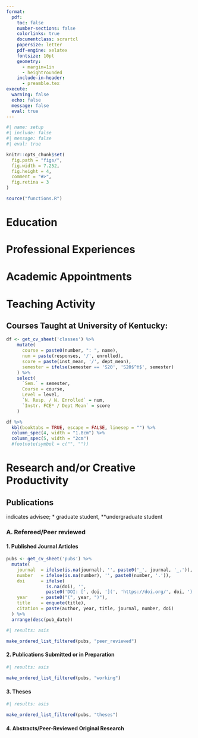 ```yaml
---
format:
  pdf:
    toc: false
    number-sections: false
    colorlinks: true
    documentclass: scrartcl
    papersize: letter
    pdf-engine: xelatex
    fontsize: 10pt
    geometry:
      - margin=1in
      - heightrounded
    include-in-header:
      - preamble.tex
execute:
  warning: false
  echo: false
  message: false
  eval: true
---
```


```r
#| name: setup
#| include: false
#| message: false
#| eval: true

knitr::opts_chunk$set(
  fig.path = "figs/",
  fig.width = 7.252,
  fig.height = 4,
  comment = "#>",
  fig.retina = 3
)

source("functions.R")
```

\par\centering{\LARGE{Reiley Thomas Bergin, Ph.D.}}
\par\centering{Athletic Training and Clinical Nutrition}
\vspace{-5pt}
\par\centering{University of Kentucky}
\vspace{-5pt}
\par\centering{Sports Medicine Research Institute (SMRI)}
\vspace{-5pt}
\par\centering{720 Sports Center Dr., Lexington, KY 40536}
\vspace{-5pt}
\par\centering{{\large\Telefon} +1 (859) 323-9832}
\vspace{-5pt}
\par\centering{{\large\Letter} reiley.bergin@uky.edu}
<!--
\vspace{-5pt}
\par\centering{\href{http://www.rtbergin.com}{www.rtbergin.com}}
-->

# Education

\setlength{\tabcolsep}{4pt}
\vspace{-10pt}
\begin{longtable}{lll}

    2024 & University of Kentucky, Lexington, KY & Ph.D. Rehabilitation Sciences\\

    \multicolumn{3}{p{\dimexpr\textwidth-2\tabcolsep}}{\small \raggedright Dissertation: \emph{Using Inertial Measurement Units (IMUs) to Assess Fatigue-\-Related Changes in Running: Applications in Training Load Management}}\\
    
    \multicolumn{3}{l}{Doctoral Committee: \emph{Nick Heebner, Stuart Best, Matt Hoch, \& Josh Winters}}\\[5pt]
    
    2016 & Florida State University, Tallahassee, FL & M.S. Exercise Physiology\\

    2014 & Indiana University, Bloomington, IN & B.S. Biology\\[5pt]

\end{longtable}

\vspace{-10pt}

# Professional Experiences

\vspace{-10pt}
\begin{longtable}{llp{15cm}}
2024 - Present & \textbf{University of Kentucky}, Lexington, KY & \\
 & Assistant Professor, Athletic Training and Clinical Nutrition\\[5pt]
2024 - Present & \textbf{University of Kentucky}, Lexington, KY & \\
 & Assistant Professor, Athletic Training and Clinical Nutrition\\[5pt]
2024 - Present & \textbf{University of Kentucky}, Lexington, KY & \\
 & Assistant Professor, Athletic Training and Clinical Nutrition\\[5pt]
2024 - Present & \textbf{University of Kentucky}, Lexington, KY & \\
 & Assistant Professor, Athletic Training and Clinical Nutrition\\
\end{longtable}

\vspace{-10pt}

# Academic Appointments

\vspace{-10pt}
\begin{longtable}{llp{15cm}}
2024 - Present & \textbf{University of Kentucky}, Lexington, KY & \\
 & Assistant Professor, Athletic Training and Clinical Nutrition\\[5pt]
\end{longtable}

\vspace{-10pt}

# Teaching Activity

## Courses Taught at University of Kentucky:

```r
df <- get_cv_sheet('classes') %>% 
    mutate(
      course = paste0(number, ": ", name), 
      num = paste(responses, '/', enrolled), 
      score = paste(inst_mean, '/', dept_mean),
      semester = ifelse(semester == 'S20', 'S20$^†$', semester)
    ) %>% 
    select(
      `Sem.` = semester,
      Course = course,
      Level = level, 
      `N. Resp. / N. Enrolled` = num,
      `Instr. FCE* / Dept Mean` = score
    ) 

df %>% 
  kbl(booktabs = TRUE, escape = FALSE, linesep = "") %>% 
  column_spec(4, width = "1.8cm") %>% 
  column_spec(5, width = "2cm") 
  #footnote(symbol = c("", ""))
```

# Research and/or Creative Productivity

## Publications

<!-- Set spacing in between list -->

\apptocmd{\tightlist}{\setlength{\itemsep}{4pt}}{}{}

<!--
ORCID: \href{https://--- ADD LATER ---} \| [Google Scholar Profile](https://--- ADD LATER ---)
-->

\underline{Underline} indicates advisee; \* graduate student, \*\*undergraduate student

### A. Refereed/Peer reviewed

#### 1. Published Journal Articles

```r
pubs <- get_cv_sheet('pubs') %>%
  mutate(
    journal  = ifelse(is.na(journal), '', paste0('_', journal, '_.')),
    number   = ifelse(is.na(number), '', paste0(number, '.')),
    doi      = ifelse(
               is.na(doi), '',
               paste0('DOI: [', doi, '](', 'https://doi.org/', doi, ')')),
    year     = paste0("(", year, ")"),
    title    = enquote(title),
    citation = paste(author, year, title, journal, number, doi)
  ) %>% 
  arrange(desc(pub_date))
```

```r
#| results: asis

make_ordered_list_filtered(pubs, "peer_reviewed")
```

#### 2. Publications Submitted or in Preparation

```r
#| results: asis
 
make_ordered_list_filtered(pubs, "working")
```

#### 3. Theses

```r
#| results: asis

make_ordered_list_filtered(pubs, "theses")
```

#### 4. Abstracts/Peer-Reviewed Original Research


<!-- \newpage -->

<!-- # References -->

<!-- \begin{longtable}{p{7cm} p{8.6cm}} -->

<!--   \textbf{Erica R.H. Fuchs} & \textbf{Jeremy J. Michalek} \\ -->

<!--   Professor & Professor \\ -->

<!--   Department of Engineering and Public Policy & Department of Engineering and Public Policy \\ -->

<!--   Carnegie Mellon University & Department of Mechanical Engineering \\ -->

<!--   Baker Hall 131E & Carnegie Mellon University \\ -->

<!--   5000 Forbes Avenue & Scaife Hall 324 \\ -->

<!--   Pittsburgh, PA 15213 & 5000 Forbes Avenue \\ -->

<!--   Phone: +1 (412) 268-1877 & Pittsburgh, PA 15213 \\ -->

<!--   Email: erhf@andrew.cmu.edu & Phone: +1 (412) 268-3765 \\ -->

<!--   & Email: jmichalek@cmu.edu \\ -->

<!--   &  \\ -->

<!--   \textbf{Elea McDonnell Feit} & \textbf{Valerie J. Karplus}\\ -->

<!--   Associate Professor of Marketing & Associate Professor\\ -->

<!--   LeBow College of Business & Department of Engineering and Public Policy\\ -->

<!--   Drexel University & Carnegie Mellon University\\ -->

<!--   Gerri C. LeBow Hall 828 & Scott Hall 5113\\ -->

<!--   3141 Chestnut Street & 5000 Forbes Avenue\\ -->

<!--   Philadelphia, PA 19104 & Pittsburgh, PA 15213\\ -->

<!--   Phone: +1 (215) 571-4054 & Email: vkarplus@andrew.cmu.edu \\ -->

<!--   Email: efeit@drexel.edu & \\ -->

<!--   &  \\ -->

<!--   \textbf{Peter Fox-Penner} & \textbf{Zoe Szajnfarber} \\ -->

<!--   Director, Institute for Sustainable Energy & Professor \& Department Chair\\ -->

<!--   Questrom School of Business & Engineering Management and Systems Engineering\\ -->

<!--   Boston University & George Washington University\\ -->

<!--   Rafik B. Hariri Building, Room 514A & Science \& Engineering Hall 2670\\ -->

<!--   595 Commonwealth Ave. & 800 22nd Street, NW\\ -->

<!--   Boston, MA 02215 & Washington, DC 20052 \\ -->

<!--   Phone: +1 (617) 353-4298 & Phone: +1 (202) 994-7153\\ -->

<!--   Email: pfoxfp@bu.edu & Email: zszajnfa@gwu.edu\\ -->

<!-- \end{longtable} -->
